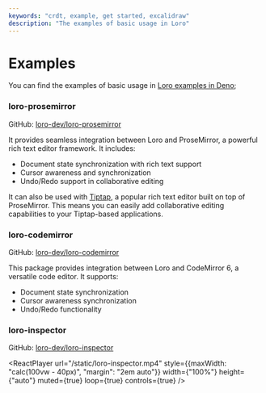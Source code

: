 ```yaml
---
keywords: "crdt, example, get started, excalidraw"
description: "The examples of basic usage in Loro"
---
```


# Examples

You can find the examples of basic usage in [Loro examples in Deno](https://github.com/loro-dev/loro-examples-deno);

### loro-prosemirror

GitHub: [loro-dev/loro-prosemirror](https://github.com/loro-dev/loro-prosemirror)

It provides seamless integration between Loro and ProseMirror, a powerful rich text editor framework. It includes:

- Document state synchronization with rich text support
- Cursor awareness and synchronization
- Undo/Redo support in collaborative editing

It can also be used with [Tiptap](https://tiptap.dev/), a popular rich text editor built on top of ProseMirror. This means you can easily add collaborative editing capabilities to your Tiptap-based applications.

### loro-codemirror

GitHub: [loro-dev/loro-codemirror](https://github.com/loro-dev/loro-codemirror)

This package provides integration between Loro and CodeMirror 6, a versatile code editor. It supports:

- Document state synchronization
- Cursor awareness synchronization
- Undo/Redo functionality

### loro-inspector

GitHub: [loro-dev/loro-inspector](https://github.com/loro-dev/loro-inspector)


<ReactPlayer
  url="/static/loro-inspector.mp4"
  style={{maxWidth: "calc(100vw - 40px)", "margin": "2em auto"}}
  width={"100%"}
  height={"auto"}
  muted={true}
  loop={true}
  controls={true}
/>

